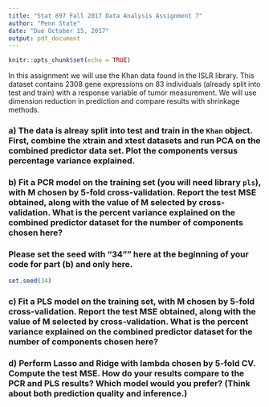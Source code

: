 ```yaml
---
title: "Stat 897 Fall 2017 Data Analysis Assignment 7"
author: "Penn State"
date: "Due October 15, 2017"
output: pdf_document
---
```


```r
knitr::opts_chunk$set(echo = TRUE)
```

In this assignment we will use the Khan data found in the ISLR library. This dataset contains 2308 gene expressions on 83 individuals (already split into test and train) with a response variable of tumor measurement. We will use dimension reduction in prediction and compare results with shrinkage methods.

### a) The data is alreay split into test and train in the `Khan` object. First, combine the xtrain and xtest datasets and run PCA on the combined predictor data set. Plot the components versus percentage variance explained.

### b) Fit a PCR model on the training set (you will need library `pls`), with M chosen by 5-fold cross-validation. Report the test MSE obtained, along with the value of M selected by cross-validation. What is the percent variance explained on the combined predictor dataset for the number of components chosen here?

### Please set the seed with "34"" here at the beginning of your code for part (b) and only here.

```r
set.seed(34)
```

### c) Fit a PLS model on the training set, with M chosen by 5-fold cross-validation. Report the test MSE obtained, along with the value of M selected by cross-validation. What is the percent variance explained on the combined predictor dataset for the number of components chosen here?

### d) Perform Lasso and Ridge with lambda chosen by 5-fold CV. Compute the test MSE. How do your results compare to the PCR and PLS results? Which model would you prefer? (Think about both prediction quality and inference.)
